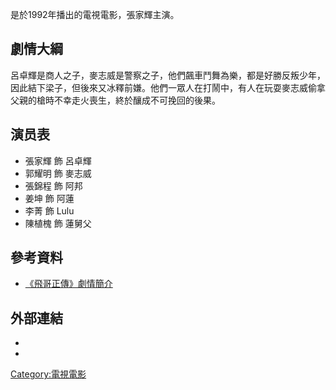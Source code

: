 {{Infobox Film
| name = 飛哥正傳
| original_name = ''{{lang|en|Slice of Life}}''
| caption = 
| director = 鄧衍成
| producer = 袁仁康
| producer_2 = 
| writer = 李綺華、周燕嫻、伍美華
| starring = 張家輝、郭耀明
| cinematography = 戴國際、江金明、李文凱、趙偉賢
| editing = 陳思明
| music = 黃邦賢、何世權、方文達、成錦榮、張婉兒
| production_company = 亞洲電視 
| distributor = {{BHKG}}：
| released = {{film date|1992}}
| runtime = 121 分钟
| country = {{英屬香港電影}}
| language = 粵語
| imdb_id = 
}}

{{engname|《飛哥正傳》|''Slice of Life''}} 是於1992年播出的電視電影，張家輝主演。

== 劇情大綱 ==
呂卓輝是商人之子，麥志威是警察之子，他們飆車鬥舞為樂，都是好勝反叛少年，因此結下梁子，但後來又冰釋前嫌。他們一眾人在打鬧中，有人在玩耍麥志威偷拿父親的槍時不幸走火喪生，終於釀成不可挽回的後果。


== 演员表 ==
* 張家輝 飾 呂卓輝
* 郭耀明 飾 麥志威
* 張錦程 飾 阿邦
* 姜坤   飾 阿蓮
* 李菁   飾 Lulu
* 陳植槐 飾 蓮舅父

== 參考資料 ==
*[http://tc.wangchao.net.cn/bt/detail_140257.html 《飛哥正傳》劇情簡介] {{Wayback|url=http://tc.wangchao.net.cn/bt/detail_140257.html |date=20191014101523 }}

== 外部連結 ==
*{{hkmdb title|13364}}
*{{douban}}


{{張家輝}}
[[Category:電視電影|Category:電視電影]]
